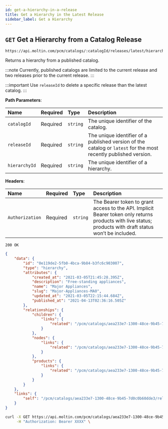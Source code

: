 ```yaml
---
id: get-a-hierarchy-in-a-release
title: Get a Hierarchy in the Latest Release
sidebar_label: Get a Hierarchy
---
```


## `GET` Get a Hierarchy from a Catalog Release

```text
https://api.moltin.com/pcm/catalogs/:catalogId/releases/latest/hierarchies/:hierarchyId
```

Returns a hierarchy from a published catalog.

:::note
Currently, published catalogs are limited to the current release and two releases prior to the current release.
:::

:::important
Use `releaseId` to delete a specific release than the latest catalog.
:::

<!--DOCUSAURUS_CODE_TABS-->

<!-- Request -->

**Path Parameters**:

| Name | Required | Type | Description |
| :--- | :--- | :--- | :--- |
| `catalogId` | Required | `string` | The unique identifier of the catalog. |
| `releaseId` | Required | `string` | The unique identifier of a published version of the catalog or `latest` for the most recently published version. |
| `hierarchyId` | Required | `string` | The unique identifier of a hierarchy. |

 **Headers**:

| Name | Required | Type | Description |
| :--- | :--- | :--- | :--- |
| `Authorization` | Required | `string` | The Bearer token to grant access to the API. Implicit Bearer token only returns products with live status; products with draft status won’t be included. |

<!-- Response - PCM -->

`200 OK`

```json
{
    "data": {
        "id": "0e119de2-5fb0-4bca-9b84-b3fc6c903007",
        "type": "hierarchy",
        "attributes": {
            "created_at": "2021-03-05T21:45:28.395Z",
            "description": "Free-standing appliances",
            "name": "Major Appliances",
            "slug": "Major-Appliances-MA0",
            "updated_at": "2021-03-05T22:15:44.684Z",
            "published_at": "2021-04-13T02:36:16.505Z"
        },
        "relationships": {
            "children": {
                "links": {
                    "related": "/pcm/catalogs/aea233e7-1300-48ce-9b45-7d0c0b60dde3/releases/latest/hierarchies/0e119de2-5fb0-4bca-9b84-b3fc6c903007/children"
                }
            },
            "nodes": {
                "links": {
                    "related": "/pcm/catalogs/aea233e7-1300-48ce-9b45-7d0c0b60dde3/releases/latest/hierarchies/0e119de2-5fb0-4bca-9b84-b3fc6c903007/nodes"
                }
            },
            "products": {
                "links": {
                    "related": "/pcm/catalogs/aea233e7-1300-48ce-9b45-7d0c0b60dde3/releases/latest/hierarchies/0e119de2-5fb0-4bca-9b84-b3fc6c903007/products"
                }
            }
        }
    },
    "links": {
        "self": "/pcm/catalogs/aea233e7-1300-48ce-9b45-7d0c0b60dde3/releases/latest/hierarchies/0e119de2-5fb0-4bca-9b84-b3fc6c903007"
    }
}
```

<!--END_DOCUSAURUS_CODE_TABS-->

<!--DOCUSAURUS_CODE_TABS-->

<!--cURL-->

```bash
curl -X GET https://api.moltin.com/pcm/catalogs/aea233e7-1300-48ce-9b45-7d0c0b60dde3/releases/latest/hierarchies/0e119de2-5fb0-4bca-9b84-b3fc6c903007 \
     -H "Authorization: Bearer XXXX" \
```

<!--END_DOCUSAURUS_CODE_TABS-->
